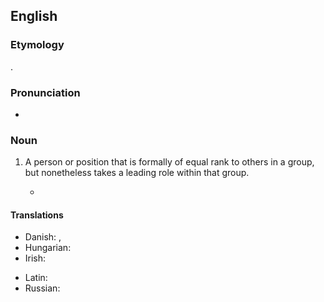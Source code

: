 ==English==

===Etymology===
{{clq|en|la|primus inter pares}}.

===Pronunciation===
* {{audio|en|en-au-first among equals.ogg|Audio (AU)}}

===Noun===
{{en-noun|firsts among equals}}

# {{lb|en|idiomatic}} A person or position that is formally of equal rank to others in a group, but nonetheless takes a leading role within that group.
#: {{ux|en|The Orthodox consider the bishop of Rome to have always been merely a '''first among equals'''.}}
#* {{quote-book|en|title=The Book I Won't be Writing and Other Essays|author=H. Y. Sharada Prasad|year=2003||page=40|passage=I wonder whether Margaret Thatcher, Harold Macmillan, Winston Churchill, Lloyd George, Benjamin Disraeli and William Gladstone (going back in time) thought of themselves as mere '''firsts among equals'''.}}

====Translations====
{{trans-top|leading a group of equals}}
* Danish: {{t|da|primus inter pares}}, {{t|da|først blandt ligemænd}}
* Hungarian: {{t|hu|első az egyenlők között}}
* Irish: {{t|ga|bheith i do shaoi i measc na sua}}
{{trans-mid}}
* Latin: {{t|la|prīmus inter parēs|m}}
* Russian: {{t+|ru|пе́рвый сре́ди ра́вных}}
{{trans-bottom}}